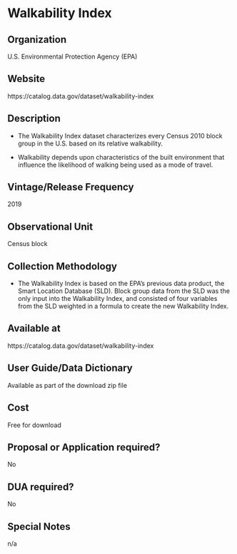 \mainmatter

<!-- Generated by generateRmd.R; do not edit by hand  -->

# Walkability Index

## Organization
U.S. Environmental Protection Agency (EPA)

## Website
https://catalog.data.gov/dataset/walkability-index

## Description
*	The Walkability Index dataset characterizes every Census 2010 block group in the U.S. based on its relative walkability. 
*	Walkability depends upon characteristics of the built environment that influence the likelihood of walking being used as a mode of travel.

## Vintage/Release Frequency
2019

## Observational Unit
Census block

## Collection Methodology
*	The Walkability Index is based on the EPA's previous data product, the Smart Location Database (SLD). Block group data from the SLD was the only input into the Walkability Index, and consisted of four variables from the SLD weighted in a formula to create the new Walkability Index.

## Available at
https://catalog.data.gov/dataset/walkability-index

## User Guide/Data Dictionary
Available as part of the download zip file

## Cost
Free for download

## Proposal or Application required?
No

## DUA required?
No

## Special Notes
n/a

